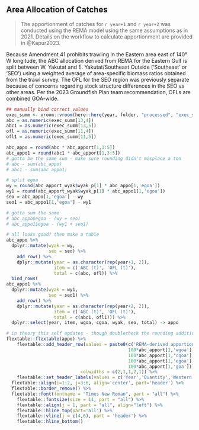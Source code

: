 \newpage

## Area Allocation of Catches

> The apportionment of catches for `r year+1` and `r year+2` was conducted using the REMA model using the same assumptions as in 2021. Details on the workflow to calculate apportionment are provided in @Kapur2023.

Because Amendment 41 prohibits trawling in the Eastern area east of 140° W longitude, the ABC allocation derived from REMA for the Eastern Gulf is split between W. Yakutat and E. Yakutat/Southeast Outside ('Southeast' or 'SEO') using a weighted average of area-specific biomass ratios obtained from the trawl survey. The OFL for the SEO region was previously separate because of concerns regarding stock structure differences in the SEO vs other areas. Per the 2023 Groundfish Plan team recommendation, OFLs are combined GOA-wide. 

```r
## manually bind correct values
exec_summ <- vroom::vroom(here::here(year, folder, "processed", "exec_summ.csv"))
abc = as.numeric(exec_summ[13,4])
abc1 = as.numeric(exec_summ[13,5])
ofl = as.numeric(exec_summ[11,4])
ofl1 = as.numeric(exec_summ[11,5])

abc_appo = round(abc * abc_apport[1,3:5])
abc_appo1 = round(abc1 * abc_apport[1,3:5])
# gotta be the same sum - make sure rounding didn't misplace a ton
# abc - sum(abc_appo)
# abc1 - sum(abc_appo1)

# split egoa
wy = round(abc_apport_wyak$wyak_p[1] * abc_appo[1,'egoa']) 
wy1 = round(abc_apport_wyak$wyak_p[1] * abc_appo1[1,'egoa'])
seo = abc_appo[1,'egoa'] - wy
seo1 = abc_appo1[1,'egoa'] - wy1

# gotta sum the same
# abc_appo$egoa - (wy + seo) 
# abc_appo1$egoa - (wy1 + seo1) 

# all looks good? then make a table
abc_appo %>% 
  dplyr::mutate(wyak = wy,
                seo = seo) %>% 
    add_row() %>% 
    dplyr::mutate(year = as.character(rep(year+1, 2)),
                  item = c('ABC (t)', 'OFL (t)'),
                  total = c(abc, ofl)) %>% 
  bind_rows(
abc_appo1 %>% 
  dplyr::mutate(wyak = wy1,
                seo = seo1) %>% 
    add_row() %>% 
    dplyr::mutate(year = as.character(rep(year+2, 2)),
                  item = c('ABC (t)', 'OFL (t)'),
                  total = c(abc1, ofl1))) %>% 
  dplyr::select(year, item, wgoa, cgoa, wyak, seo, total) -> appo

# in theory this self updates - though doublecheck the rounding addition
flextable::flextable(appo) %>% 
    flextable::add_header_row(values = paste0(c('REMA-derived apportionment (%)', 
                                              100*abc_apport[1,'wgoa'],
                                              100*abc_apport[1,'cgoa'],
                                              100*abc_apport[1,'egoa'],
                                              100*abc_apport[1,'goa'])), 
                            colwidths = c(2,1,1,2,1)) %>% 
    flextable::set_header_labels(values = c('Year','Quantity','Western','Central','W. Yakutat','E. Yakutat/SEO','Total')) %>% 
  flextable::align(i=1:2, j=3:6, align='center', part='header') %>% 
  flextable::border_remove() %>%
  flextable::font(fontname = "Times New Roman", part = "all") %>%
    flextable::fontsize(size = 11, part = "all") %>% 
    flextable::align(j = 1, part = "all", align="left") %>% 
    flextable::hline_top(part='all') %>% 
    flextable::vline(j = c(4,6), part = 'header') %>% 
    flextable::hline_bottom() 


```
